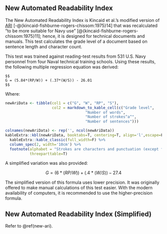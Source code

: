 ## New Automated Readability Index\index{New Automated Readability Index|ii} {#new-ari}

The New Automated Readability Index\index{Automated Readability Index!variations!New Automated Readability Index} is Kincaid et al.'s modified version of [ARI](#ari-test)\index{Automated Readability Index} [-@{kincaid-fishburne-rogers-chissom:1975}14] that was recalculated "to be more suitable for Navy use" [@{kincaid-fishburne-rogers-chissom:1975}11]; hence, it is designed for technical documents and manuals. This test calculates the grade level of a document based on sentence length and character count.

This test was trained against reading-test results from 531 U.S. Navy personnel from four Naval technical training schools. Using these results, the following multiple regression equation was derived:

```definition
$$
G = (5.84*(RP/W)) + (.37*(W/S)) - 26.01
$$
```

Where:

```r
newAriData <- tibble(col1 = c("G", "W", "RP", "S"),
                     col2 = markdown_to_kable_cell(c("Grade level",
                                    "Number of words",
                                    "Number of strokes^a^",
                                    "Number of sentences")))

colnames(newAriData) <- rep('', ncol(newAriData))
kableExtra::kbl(newAriData, booktabs=T, centering=T, align='l',escape=F) %>%
  kableExtra::kable_classic(full_width=F) %>%
  column_spec(2, width='10cm') %>%
  footnote(alphabet = "Strokes are characters and punctuation (except for sentence-terminating punctuation).",
           threeparttable=T)
```

A simplified variation was also provided:

$$
G = (6*(RP/W)) + (.4*(W/S)) - 27.4
$$

::: {.notesection data-latex=""}
The simplified version of this formula uses lower precision. It was originally offered to make manual calculations of this test easier. With the modern availability of computers, it is recommended to use the higher-precision formula.
:::

## New Automated Readability Index (Simplified) {#new-ari-simplified}

Refer to \@ref(new-ari)\index{New Automated Readability Index!variations!New Automated Readability Index (simplified)}.

\newpage
